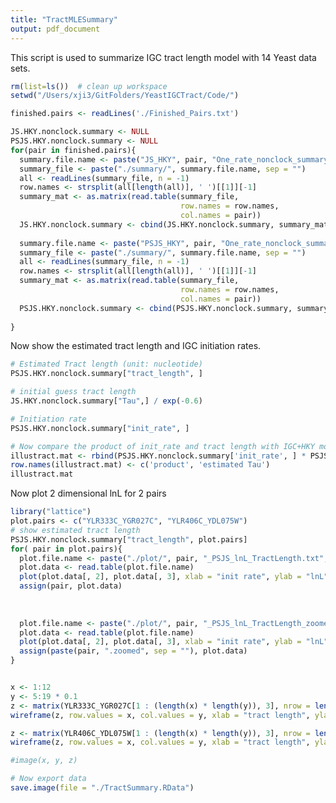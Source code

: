 ```yaml
---
title: "TractMLESummary"
output: pdf_document
---
```


This script is used to summarize IGC tract length model with 14 Yeast data sets.

```r
rm(list=ls())  # clean up workspace
setwd("/Users/xji3/GitFolders/YeastIGCTract/Code/")

finished.pairs <- readLines('./Finished_Pairs.txt')

JS.HKY.nonclock.summary <- NULL
PSJS.HKY.nonclock.summary <- NULL
for(pair in finished.pairs){
  summary.file.name <- paste("JS_HKY", pair, "One_rate_nonclock_summary.txt", sep = "_")
  summary_file <- paste("./summary/", summary.file.name, sep = "")
  all <- readLines(summary_file, n = -1)
  row.names <- strsplit(all[length(all)], ' ')[[1]][-1]
  summary_mat <- as.matrix(read.table(summary_file, 
                                      row.names = row.names,
                                      col.names = pair))
  JS.HKY.nonclock.summary <- cbind(JS.HKY.nonclock.summary, summary_mat)
  
  summary.file.name <- paste("PSJS_HKY", pair, "One_rate_nonclock_summary.txt", sep = "_")
  summary_file <- paste("./summary/", summary.file.name, sep = "")
  all <- readLines(summary_file, n = -1)
  row.names <- strsplit(all[length(all)], ' ')[[1]][-1]
  summary_mat <- as.matrix(read.table(summary_file, 
                                      row.names = row.names,
                                      col.names = pair))
  PSJS.HKY.nonclock.summary <- cbind(PSJS.HKY.nonclock.summary, summary_mat)
  
}


```

Now show the estimated tract length and IGC initiation rates.

```r
# Estimated Tract length (unit: nucleotide)
PSJS.HKY.nonclock.summary["tract_length", ]

# initial guess tract length
JS.HKY.nonclock.summary["Tau",] / exp(-0.6)

# Initiation rate 
PSJS.HKY.nonclock.summary["init_rate", ]

# Now compare the product of init_rate and tract length with IGC+HKY model estimated Tau value
illustract.mat <- rbind(PSJS.HKY.nonclock.summary['init_rate', ] * PSJS.HKY.nonclock.summary["tract_length", ], JS.HKY.nonclock.summary['Tau',])
row.names(illustract.mat) <- c('product', 'estimated Tau')
illustract.mat

```

Now plot 2 dimensional lnL for 2 pairs

```r
library("lattice")
plot.pairs <- c("YLR333C_YGR027C", "YLR406C_YDL075W")
# show estimated tract length
PSJS.HKY.nonclock.summary["tract_length", plot.pairs]
for( pair in plot.pairs){
  plot.file.name <- paste("./plot/", pair, "_PSJS_lnL_TractLength.txt", sep = "")
  plot.data <- read.table(plot.file.name)
  plot(plot.data[, 2], plot.data[, 3], xlab = "init rate", ylab = "lnL", main = pair)
  assign(pair, plot.data)
  
  
  
  plot.file.name <- paste("./plot/", pair, "_PSJS_lnL_TractLength_zoomed.txt", sep = "")
  plot.data <- read.table(plot.file.name)
  plot(plot.data[, 2], plot.data[, 3], xlab = "init rate", ylab = "lnL", main = paste(pair, "_zoomed", sep = ""))
  assign(paste(pair, ".zoomed", sep = ""), plot.data)
}


x <- 1:12
y <- 5:19 * 0.1
z <- matrix(YLR333C_YGR027C[1 : (length(x) * length(y)), 3], nrow = length(x), ncol = length(y), byrow = TRUE)
wireframe(z, row.values = x, col.values = y, xlab = "tract length", ylab = "init rate", zlab = "lnL", main = "YLR333C_YGR027C")

z <- matrix(YLR406C_YDL075W[1 : (length(x) * length(y)), 3], nrow = length(x), ncol = length(y), byrow = TRUE)
wireframe(z, row.values = x, col.values = y, xlab = "tract length", ylab = "init rate", zlab = "lnL", main = "YLR406C_YDL075W")

#image(x, y, z)
```

```r
# Now export data
save.image(file = "./TractSummary.RData")
```

